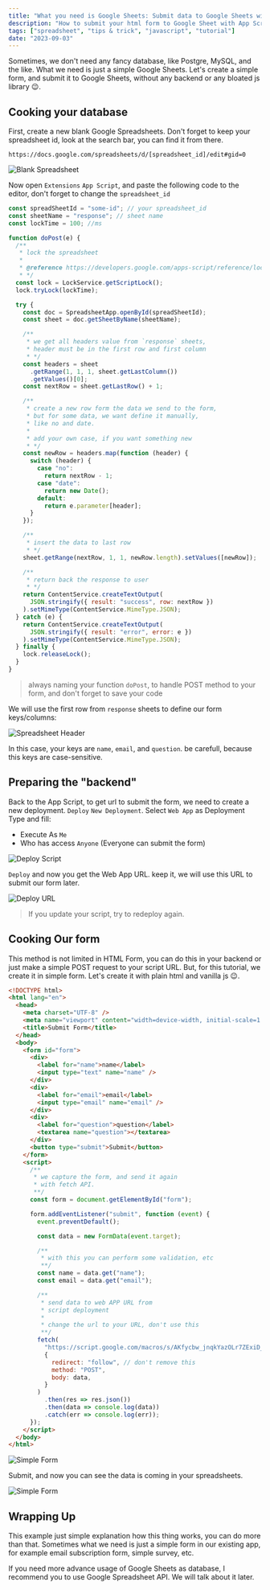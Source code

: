 ```yaml
---
title: "What you need is Google Sheets: Submit data to Google Sheets with an API"
description: "How to submit your html form to Google Sheet with App Script, Google Sheet as your database"
tags: ["spreadsheet", "tips & trick", "javascript", "tutorial"]
date: "2023-09-03"
---
```


Sometimes, we don't need any fancy database, like Postgre, MySQL, and the like. What we need is just a simple Google Sheets. Let's create a simple form, and submit it to Google Sheets, without any backend or any bloated js library 😉.

## Cooking your database

First, create a new blank Google Spreadsheets. Don't forget to keep your spreadsheet id, look at the search bar, you can find it from there.

```
https://docs.google.com/spreadsheets/d/[spreadsheet_id]/edit#gid=0
```

![Blank Spreadsheet](/assets/images/2023-09-03/1-blank-spreadsheet.png)

Now open `Extensions` `App Script`, and paste the following code to the editor, don't forget to change the `spreadsheet_id`

```js
const spreadSheetId = "some-id"; // your spreadsheet_id
const sheetName = "response"; // sheet name
const lockTime = 100; //ms

function doPost(e) {
  /**
   * lock the spreadsheet
   *
   * @reference https://developers.google.com/apps-script/reference/lock/lock-service
   * */
  const lock = LockService.getScriptLock();
  lock.tryLock(lockTime);

  try {
    const doc = SpreadsheetApp.openById(spreadSheetId);
    const sheet = doc.getSheetByName(sheetName);

    /**
     * we get all headers value from `response` sheets,
     * header must be in the first row and first column
     * */
    const headers = sheet
      .getRange(1, 1, 1, sheet.getLastColumn())
      .getValues()[0];
    const nextRow = sheet.getLastRow() + 1;

    /**
     * create a new row form the data we send to the form,
     * but for some data, we want define it manually,
     * like no and date.
     *
     * add your own case, if you want something new
     * */
    const newRow = headers.map(function (header) {
      switch (header) {
        case "no":
          return nextRow - 1;
        case "date":
          return new Date();
        default:
          return e.parameter[header];
      }
    });

    /**
     * insert the data to last row
     * */
    sheet.getRange(nextRow, 1, 1, newRow.length).setValues([newRow]);

    /**
     * return back the response to user
     * */
    return ContentService.createTextOutput(
      JSON.stringify({ result: "success", row: nextRow })
    ).setMimeType(ContentService.MimeType.JSON);
  } catch (e) {
    return ContentService.createTextOutput(
      JSON.stringify({ result: "error", error: e })
    ).setMimeType(ContentService.MimeType.JSON);
  } finally {
    lock.releaseLock();
  }
}
```

> always naming your function `doPost`, to handle POST method to your form, and don't forget to save your code

We will use the first row from `response` sheets to define our form keys/columns:

![Spreadsheet Header](/assets/images/2023-09-03/2-header-row.png)

In this case, your keys are `name`, `email`, and `question`. be carefull, because this keys are case-sensitive.

## Preparing the "backend"

Back to the App Script, to get url to submit the form, we need to create a new deployment. `Deploy` `New Deployment`. Select `Web App` as Deployment Type and fill:

- Execute As `Me`
- Who has access `Anyone` (Everyone can submit the form)

![Deploy Script](/assets/images/2023-09-03/3-deploy-script.png)

`Deploy` and now you get the Web App URL. keep it, we will use this URL to submit our form later.

![Deploy URL](/assets/images/2023-09-03/4-deploy-url.png)

> If you update your script, try to redeploy again.

## Cooking Our form

This method is not limited in HTML Form, you can do this in your backend or just make a simple POST request to your script URL. But, for this tutorial, we create it in simple form. Let's create it with plain html and vanilla js 😉.

```html
<!DOCTYPE html>
<html lang="en">
  <head>
    <meta charset="UTF-8" />
    <meta name="viewport" content="width=device-width, initial-scale=1.0" />
    <title>Submit Form</title>
  </head>
  <body>
    <form id="form">
      <div>
        <label for="name">name</label>
        <input type="text" name="name" />
      </div>
      <div>
        <label for="email">email</label>
        <input type="email" name="email" />
      </div>
      <div>
        <label for="question">question</label>
        <textarea name="question"></textarea>
      </div>
      <button type="submit">Submit</button>
    </form>
    <script>
      /**
       * we capture the form, and send it again
       * with fetch API.
       **/
      const form = document.getElementById("form");

      form.addEventListener("submit", function (event) {
        event.preventDefault();

        const data = new FormData(event.target);

        /**
         * with this you can perform some validation, etc
         **/
        const name = data.get("name");
        const email = data.get("email");

        /**
         * send data to web APP URL from
         * script deployment
         *
         * change the url to your URL, don't use this
         **/
        fetch(
          "https://script.google.com/macros/s/AKfycbw_jnqkYazOLr7ZExiD_IlgelGnICroO3yseuuW9jruJk0LAYZSK6JtxfDAhT_eta-f/exec",
          {
            redirect: "follow", // don't remove this
            method: "POST",
            body: data,
          }
        )
          .then(res => res.json())
          .then(data => console.log(data))
          .catch(err => console.log(err));
      });
    </script>
  </body>
</html>
```

![Simple Form](/assets/images/2023-09-03/5-simple-form.png)

Submit, and now you can see the data is coming in your spreadsheets.

![Simple Form](/assets/images/2023-09-03/6-form-response.png)

## Wrapping Up

This example just simple explanation how this thing works, you can do more than that. Sometimes what we need is just a simple form in our existing app, for example email subscription form, simple survey, etc.

If you need more advance usage of Google Sheets as database, I recommend you to use Google Spreadsheet API. We will talk about it later.
